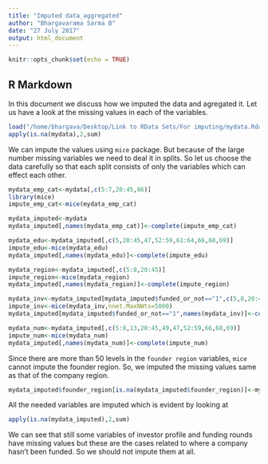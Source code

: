 ```yaml
---
title: "Imputed data_aggregated"
author: "Bhargavarama Sarma B"
date: "27 July 2017"
output: html_document
---
```


```r
knitr::opts_chunk$set(echo = TRUE)
```

## R Markdown
In this document we discuss how we imputed the data and agregated it. Let us have a look at the missing values in each of the variables.

```r
load("/home/bhargava/Desktop/Link to RData Sets/For imputing/mydata.Rdata")
apply(is.na(mydata),2,sum)
```
We can impute the values using `mice` package. But because of the large number missing variables we need to deal it in splits. So let us choose the data carefully so that each split consists of only the variables which can effect each other.
```r
mydata_emp_cat<-mydata[,c(5:7,20:45,86)]
library(mice)
impute_emp_cat<-mice(mydata_emp_cat)
```
```r
mydata_imputed<-mydata
mydata_imputed[,names(mydata_emp_cat)]<-complete(impute_emp_cat)
```
```r
mydata_edu<-mydata_imputed[,c(5,20:45,47,52:59,61:64,66,68,69)]
impute_edu<-mice(mydata_edu)
mydata_imputed[,names(mydata_edu)]<-complete(impute_edu)
```
```r
mydata_region<-mydata_imputed[,c(5:8,20:45)]
impute_region<-mice(mydata_region)
mydata_imputed[,names(mydata_region)]<-complete(impute_region)
```

```r
mydata_inv<-mydata_imputed[mydata_imputed$funded_or_not=="1",c(5,8,20:45,52:59,66,68,69,71,74,75,77,79)]
impute_inv<-mice(mydata_inv,nnet.MaxNWts=5000)
mydata_imputed[mydata_imputed$funded_or_not=="1",names(mydata_inv)]<-complete(impute_inv)

```

```r
mydata_num<-mydata_imputed[,c(5:8,13,20:45,49,47,52:59,66,68,69)]
impute_num<-mice(mydata_num)
mydata_imputed[,names(mydata_num)]<-complete(impute_num)

```
Since there are more than 50 levels in the `founder region` variables, `mice` cannot impute the founder region. So, we imputed the missing values same as that of the company region.
```r
mydata_imputed$founder_region[is.na(mydata_imputed$founder_region)]<-mydata_imputed$region[is.na(mydata_imputed$founder_region)]
```

All the needed variables are imputed which is evident by looking at
```r
apply(is.na(mydata_imputed),2,sum)
```
We can see that still some variables of investor profile and funding rounds have missing values but these are the cases related to where a company hasn't been funded. So we should not impute them at all.

